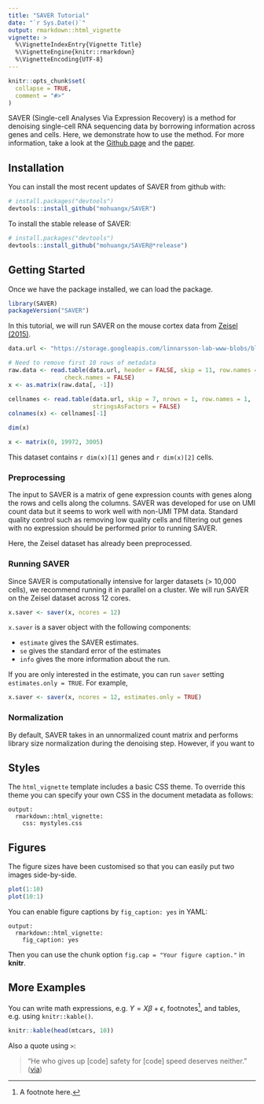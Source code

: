 ```yaml
---
title: "SAVER Tutorial"
date: "`r Sys.Date()`"
output: rmarkdown::html_vignette
vignette: >
  %\VignetteIndexEntry{Vignette Title}
  %\VignetteEngine{knitr::rmarkdown}
  %\VignetteEncoding{UTF-8}
---
```


```r
knitr::opts_chunk$set(
  collapse = TRUE,
  comment = "#>"
)
```

SAVER (Single-cell Analyses Via Expression Recovery) is a method for denoising single-cell RNA sequencing data by borrowing information across genes and cells. Here, we demonstrate how to use the method. For more information, take a look at the [Github page](https://github.com/mohuangx/SAVER) and the [paper](https://doi.org/10.1038/s41592-018-0033-z).

## Installation

You can install the most recent updates of SAVER from github with:

```r
# install.packages("devtools")
devtools::install_github("mohuangx/SAVER")
```
To install the stable release of SAVER:

```r
# install.packages("devtools")
devtools::install_github("mohuangx/SAVER@*release")
```

## Getting Started

Once we have the package installed, we can load the package. 

```r
library(SAVER)
packageVersion("SAVER")
```

In this tutorial, we will run SAVER on the mouse cortex data from [Zeisel (2015)](http://www.sciencemag.org/content/early/2015/02/18/science.aaa1934.abstract).

```r
data.url <- "https://storage.googleapis.com/linnarsson-lab-www-blobs/blobs/cortex/expression_mRNA_17-Aug-2014.txt"

# Need to remove first 10 rows of metadata
raw.data <- read.table(data.url, header = FALSE, skip = 11, row.names = 1, 
                check.names = FALSE)
x <- as.matrix(raw.data[, -1])

cellnames <- read.table(data.url, skip = 7, nrows = 1, row.names = 1, 
                        stringsAsFactors = FALSE)
colnames(x) <- cellnames[-1]

dim(x)
```

```r
x <- matrix(0, 19972, 3005)
```


This dataset contains `r dim(x)[1]` genes and `r dim(x)[2]` cells.


### Preprocessing

The input to SAVER is a matrix of gene expression counts with genes along the rows and cells along the columns. SAVER was developed for use on UMI count data but it seems to work well with non-UMI TPM data. Standard quality control such as removing low quality cells and filtering out genes with no expression should be performed prior to running SAVER. 

Here, the Zeisel dataset has already been preprocessed. 

### Running SAVER

Since SAVER is computationally intensive for larger datasets (> 10,000 cells), we recommend running it in parallel on a cluster. We will run SAVER on the Zeisel dataset across 12 cores.

```r
x.saver <- saver(x, ncores = 12)
```

`x.saver` is a saver object with the following components:

* `estimate` gives the SAVER estimates.
* `se` gives the standard error of the estimates
* `info` gives the more information about the run.

If you are only interested in the estimate, you can run `saver` setting `estimates.only = TRUE`. For example,

```r
x.saver <- saver(x, ncores = 12, estimates.only = TRUE)
```


### Normalization

By default, SAVER takes in an unnormalized count matrix and performs library size normalization during the denoising step. However, if you want to 




## Styles

The `html_vignette` template includes a basic CSS theme. To override this theme you can specify your own CSS in the document metadata as follows:

    output: 
      rmarkdown::html_vignette:
        css: mystyles.css

## Figures

The figure sizes have been customised so that you can easily put two images side-by-side. 

```r
plot(1:10)
plot(10:1)
```

You can enable figure captions by `fig_caption: yes` in YAML:

    output:
      rmarkdown::html_vignette:
        fig_caption: yes

Then you can use the chunk option `fig.cap = "Your figure caption."` in **knitr**.

## More Examples

You can write math expressions, e.g. $Y = X\beta + \epsilon$, footnotes^[A footnote here.], and tables, e.g. using `knitr::kable()`.

```r
knitr::kable(head(mtcars, 10))
```

Also a quote using `>`:

> "He who gives up [code] safety for [code] speed deserves neither."
([via](https://twitter.com/hadleywickham/status/504368538874703872))

